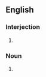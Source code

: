 ==English==

===Interjection===
{{en-interj}}

# {{alternative spelling of|hallelujah|lang=en}}

===Noun===
{{en-noun}}

# {{alternative spelling of|hallelujah|lang=en}}